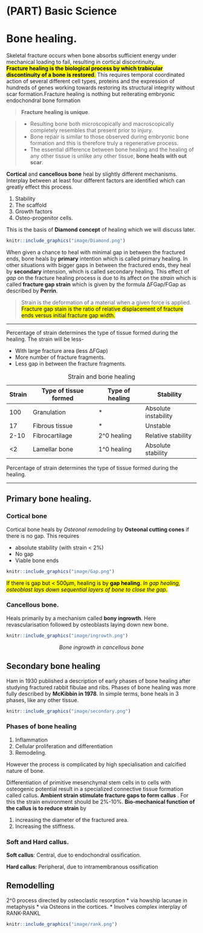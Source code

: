 # (PART) Basic Science{-}
# Bone healing. 

Skeletal fracture occurs when bone absorbs sufficient energy under mechanical loading to fail, resulting in cortical discontinuity.   
<mark> **Fracture healing is the biological process by which trabicular discontinuity of a bone is restored**.</mark> This requires temporal coordinated action of several different cell types, proteins and  the expression of hundreds of genes working towards restoring its structural integrity without scar formation.Fracture healing is nothing but reiterating embryonic endochondral bone formation

>**Fracture healing is unique**. 

>* Resulting bone both microscopically and macroscopically completely resembles that present prior to injury. 
>* Bone repair is similar to those observed during embryonic bone formation and this is therefore truly a regenerative process.
>* The essential difference between bone healing and the healing of any other tissue is unlike any other tissue, **bone heals with out scar**.    
 
**Cortical** and **cancellous bone** heal by slightly different mechanisms.  Interplay between at least four different factors  are identified which can greatly effect this process.   

1. Stability
2. The scaffold
3. Growth factors
4. Osteo-progenitor cells. 

This is the basis of **Diamond concept** of healing which we will discuss later.  
```r
knitr::include_graphics("image/Diamond.png")
```


When given a chance to heal with minimal gap in between the fractured ends, bone heals by **primary** intention which is called primary healing. In other situations with bigger gaps in between the fractured ends, they heal by **secondary** intension, which is called secondary healing. This effect of *gap* on the fracture healing process is due to its affect on the *strain* which is called **fracture gap strain** which is given by the formula ∆FGap/FGap as described by **Perrin**.  

>Strain is the deformation of a material when a given force is applied. <mark>Fracture gap stain is the ratio of relative displacement of fracture ends versus initial fracture gap width.</mark> 

---------

Percentage of strain determines the type of tissue formed during the healing.
The strain will be less-

* With large fracture area (less ∆FGap)
* More number of fracture fragments.
* Less gap in between the fracture fragments.

|Strain|Type of tissue formed|Type of healing|Stability|
|-|-|-|-|
100|Granulation| * |Absolute instability
17|Fibrous tissue| * |Unstable
2-10|Fibrocartilage|2^0 healing|Relative stability
<2|Lamellar bone|1^0 healing|Absolute stability
Table: Strain and bone healing


Percentage of strain determines the type of tissue formed during the healing.   

--------


## Primary bone healing. 

### Cortical bone
Cortical bone heals by *Osteonal remodeling* by **Osteonal cutting cones** if there is no gap. This requires 

* absolute stability (with strain < 2%)
* No gap
* Viable bone ends

```r
knitr::include_graphics("image/Gap.png")
```


<mark>If there is gap but < 500µm, healing is by **gap healing**. *In gap healing, osteoblast lays down sequential layers of bone to close the gap*.</mark> 

### Cancellous bone. 

Heals primarily by a mechanism called **bony ingrowth**. Here revascularisation followed by osteoblasts laying down new bone.

```r
knitr::include_graphics("image/ingrowth.png")
```

<center>*Bone ingrowth in cancellous bone*</center>

## Secondary bone healing

Ham in 1930 published a description of early phases of bone healing after studying fractured rabbit fibulae and ribs. Phases of bone healing was more fully described by **McKibbin in 1978**. In simple terms, bone heals in 3 phases, like any other tissue. 

```r
knitr::include_graphics("image/secondary.png")

```


### Phases of bone healing

1. Inflammation 
2. Cellular proliferation and differentiation 
3. Remodeling. 

However the process is complicated by high specialisation and calcified nature of bone.

Differentiation of primitive mesenchymal stem cells in to cells with osteogenic potential result in a specialized connective tissue formation called callus. **Ambient strain stimulate fracture gaps to form callus** . For this the strain environment should be 2%-10%. **Bio-mechanical function of the callus is to reduce strain**  by

1. increasing the diameter of the fractured area.
2. Increasing the stiffness.

### Soft and Hard callus. 

**Soft callus**: Central, due to endochondral ossification.  

**Hard callus**: Peripheral, due to  intramembranous ossification 

## Remodelling

2^0 process directed by osteoclastic resorption
* via howship lacunae in metaphysis 
* via Osteons  in the cortices.
* Involves complex interplay of RANK-RANKL

```r
knitr::include_graphics("image/rank.png")
```

